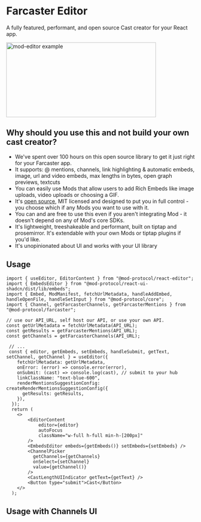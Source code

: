 
# Farcaster Editor

A fully featured, performant, and open source Cast creator for your React app.

<Image src="/mod-editor.png" alt="mod-editor example" width="400" height="200" />

## Why should you use this and not build your own cast creator?

- We've spent over 100 hours on this open source library to get it just right for your Farcaster app.
- It supports: @ mentions, channels, link highlighting & automatic embeds, image, url and video embeds, max lengths in bytes, open graph previews, textcuts
- You can easily use Mods that allow users to add Rich Embeds like image uploads, video uploads or choosing a GIF.
- It's [open source](https://github.com/mod-protocol/mod/tree/main/packages/react-editor), MIT licensed and designed to put you in full control - you choose which if any Mods you want to use with it. 
- You can and are free to use this even if you aren't integrating Mod - it doesn't depend on any of Mod's core SDKs.
- It's lightweight, treeshakeable and performant, built on tiptap and prosemirror. It's extendable with your own Mods or tiptap plugins if you'd like.
- It's unopinionated about UI and works with your UI library

## Usage 

```tsx
import { useEditor, EditorContent } from "@mod-protocol/react-editor";
import { EmbedsEditor } from "@mod-protocol/react-ui-shadcn/dist/lib/embeds";
import { Embed, ModManifest, fetchUrlMetadata, handleAddEmbed, handleOpenFile, handleSetInput } from "@mod-protocol/core";
import { Channel, getFarcasterChannels, getFarcasterMentions } from "@mod-protocol/farcaster";

// use our API_URL, self host our API, or use your own API.
const getUrlMetadata = fetchUrlMetadata(API_URL);
const getResults = getFarcasterMentions(API_URL);
const getChannels = getFarcasterChannels(API_URL);

 // ...
 const { editor, getEmbeds, setEmbeds, handleSubmit, getText, setChannel, getChannel } = useEditor({
    fetchUrlMetadata: getUrlMetadata,
    onError: (error) => console.error(error),
    onSubmit: (cast) => console.log(cast), // submit to your hub
    linkClassName: "text-blue-600",
    renderMentionsSuggestionConfig: createRenderMentionsSuggestionConfig({
      getResults: getResults,
    }),
  });
  return (
    <>
        <EditorContent
            editor={editor}
            autoFocus
            className="w-full h-full min-h-[200px]"
        />
        <EmbedsEditor embeds={getEmbeds()} setEmbeds={setEmbeds} />
        <ChannelPicker
          getChannels={getChannels}
          onSelect={setChannel}
          value={getChannel()}
        />
        <CastLengthUIIndicator getText={getText} />
        <Button type="submit">Cast</Button>
    </>
  );
```

## Usage with Channels UI